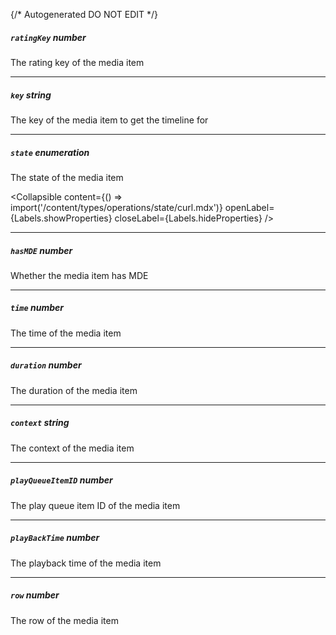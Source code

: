 {/* Autogenerated DO NOT EDIT  */}

##### `ratingKey` _number_
The rating key of the media item

---
##### `key` _string_
The key of the media item to get the timeline for

---
##### `state` _enumeration_
The state of the media item

<Collapsible content={() => import('/content/types/operations/state/curl.mdx')} openLabel={Labels.showProperties} closeLabel={Labels.hideProperties} />


---
##### `hasMDE` _number_
Whether the media item has MDE

---
##### `time` _number_
The time of the media item

---
##### `duration` _number_
The duration of the media item

---
##### `context` _string_
The context of the media item

---
##### `playQueueItemID` _number_
The play queue item ID of the media item

---
##### `playBackTime` _number_
The playback time of the media item

---
##### `row` _number_
The row of the media item


